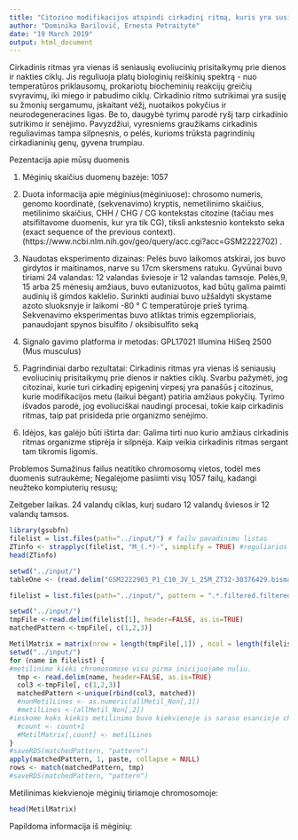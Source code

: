 ```yaml
---
title: "Citozino modifikacijos atspindi cirkadinį ritmą, kuris yra susijęs su epigenetine įvairove ir senėjimu"
author: "Dominika Barilovič, Ernesta Petraitytė"
date: "19 March 2019"
output: html_document
---
```


Cirkadinis ritmas yra vienas iš seniausių evoliucinių prisitaikymų prie dienos ir nakties ciklų. Jis reguliuoja platų biologinių reiškinių spektrą - nuo temperatūros priklausomų, prokariotų biocheminių reakcijų greičių svyravimų, iki miego ir pabudimo ciklų. Cirkadinio ritmo sutrikimai yra susiję su žmonių sergamumu, įskaitant vėžį, nuotaikos pokyčius ir neurodegeneracines ligas. Be to, daugybė tyrimų parodė ryšį tarp cirkadinio sutrikimo ir senėjimo. Pavyzdžiui, vyresniems graužikams cirkadinis reguliavimas tampa silpnesnis, o pelės, kurioms trūksta pagrindinių cirkadianinių genų, gyvena trumpiau. 

Pezentacija apie mūsų duomenis

1.	Mėginių skaičius duomenų bazėje: 1057 

2.	Duota informacija apie mėginius(mėginiuose): chrosomo numeris, genomo koordinatė, (sekvenavimo) kryptis, nemetilinimo skaičius, metilinimo skaičius, CHH / CHG / CG kontekstas citozine (tačiau mes atsifiltavome duomenis, kur yra tik CG), tiksli ankstesnio konteksto seka (exact sequence of the previous context). (https://www.ncbi.nlm.nih.gov/geo/query/acc.cgi?acc=GSM2222702) .

3.	 Naudotas eksperimento dizainas: Pelės buvo laikomos atskirai, jos buvo girdytos ir maitinamos, narve su 17cm skersmens ratuku. Gyvūnai buvo tiriami 24 valandas: 12 valandas šviesoje  ir 12 valandas tamsoje. 
Pelės,9, 15 arba 25 mėnesių amžiaus, buvo eutanizuotos, kad būtų galima paimti audinių iš gimdos kaklelio. Surinkti audiniai buvo užšaldyti skystame azoto sluoksnyje ir laikomi -80 ° C temperatūroje prieš tyrimą. Sekvenavimo eksperimentas buvo atliktas trimis egzemplioriais, panaudojant spynos bisulfito / oksibisulfito seką

4.	Signalo gavimo platforma ir metodas: GPL17021 Illumina HiSeq 2500 (Mus musculus)

5.	Pagrindiniai darbo rezultatai: Cirkadinis ritmas yra vienas iš seniausių evoliucinių prisitaikymų prie dienos ir nakties ciklų. Svarbu pažymėti, jog citozinai, kurie turi cirkadinį epigeninį virpesį yra panašūs į citozinus, kurie modifikacijos metu (laikui bėgant) patiria amžiaus pokyčių. Tyrimo išvados parodė, jog evoliuciškai naudingi procesai, tokie kaip cirkadinis ritmas, taip pat prisideda prie organizmo senėjimo.

6.	 Idėjos, kas galėjo būti ištirta dar: Galima tirti nuo kurio amžiaus cirkadinis ritmas organizme stiprėja ir silpnėja. Kaip veikia cirkadinis ritmas sergant tam tikromis ligomis. 

Problemos
Sumažinus failus neatitiko chromosomų vietos, todėl mes duomenis sutraukėme;
Negalėjome pasiimti visų 1057 failų, kadangi neužteko kompiuterių resusų;

Zeitgeber laikas. 
24 valandų ciklas, kurį sudaro 12 valandų šviesos ir 12 valandų tamsos. 
```r
library(gsubfn)
filelist = list.files(path="../input/") # failu pavadinimu listas
ZTinfo <- strapplyc(filelist, "M_(.*)-", simplify = TRUE) #reguliarios išraiškos dėka išskiriu iš failų vardų Zeitgebeio laiką. 
head(ZTinfo)
```

```r
setwd("../input/")
tableOne <- (read.delim("GSM2222903_P1_C10_JV_L_25M_ZT32-30376429.bismark_pe.probe_matches.CX_report.txt.filtered.filtered", header=FALSE, as.is=TRUE))

filelist = list.files(path="../input/", pattern = ".*.filtered.filtered") # failu pavadinimu listas

setwd("../input/")
tmpFile <-read.delim(filelist[1], header=FALSE, as.is=TRUE)
matchedPattern <-tmpFile[, c(1,2,3)]

MetilMatrix = matrix(nrow = length(tmpFile[,1]) , ncol = length(filelist))
setwd("../input/")
for (name in filelist) {
#metilinimo kieki chromosomose visu pirma inicijuojame nuliu.  
  tmp <- read.delim(name, header=FALSE, as.is=TRUE)
  col3 <-tmpFile[, c(1,2,3)]
  matchedPattern <-unique(rbind(col3, matched))
  #nonMetilLines <- as.numeric(allMetil_Non[,1])
  #metilLines <-(allMetil_Non[,2])
#ieskome koks kiekis metilinimo buvo kiekvienoje is saraso esancioje chromosomoje (kiekvienam meginiui)  
  #count <- count+1
  #MetilMatrix[,count] <- metilLines
}
#saveRDS(matchedPattern, "pattern")
apply(matchedPattern, 1, paste, collapse = NULL)
rows <- match(matchedPattern, tmp)
#saveRDS(matchedPattern, "pattern")
```

Metilinimas kiekvienoje mėginių tiriamoje chromosomoje:
```r
head(MetilMatrix)
```

Papildoma informacija iš mėginių:
```r
```
